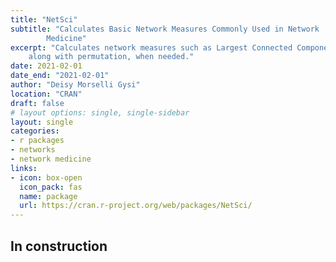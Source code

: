 ```yaml
---
title: "NetSci"
subtitle: "Calculates Basic Network Measures Commonly Used in Network
        Medicine"
excerpt: "Calculates network measures such as Largest Connected Component (LCC), Proximity, Separation, Jaccard Index, 
    along with permutation, when needed."
date: 2021-02-01
date_end: "2021-02-01"
author: "Deisy Morselli Gysi"
location: "CRAN"
draft: false
# layout options: single, single-sidebar
layout: single
categories:
- r packages 
- networks
- network medicine
links:
- icon: box-open
  icon_pack: fas
  name: package
  url: https://cran.r-project.org/web/packages/NetSci/
---
```


## In construction

